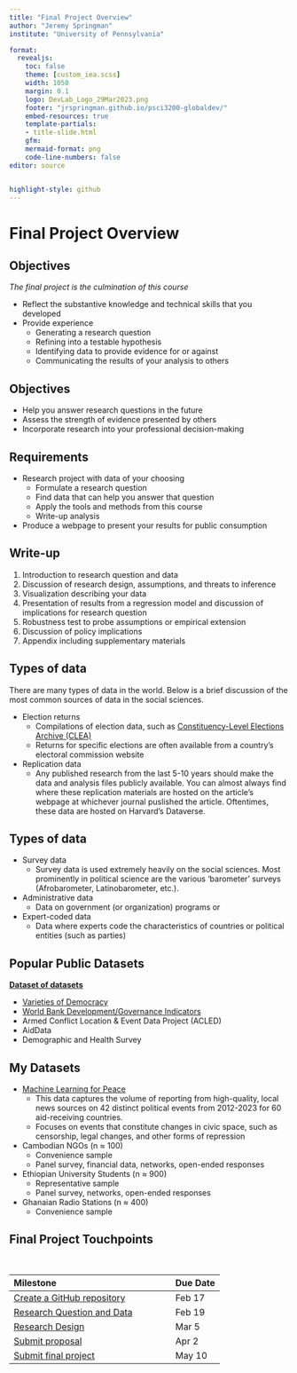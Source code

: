 ```yaml
---
title: "Final Project Overview"
author: "Jeremy Springman"
institute: "University of Pennsylvania"

format:
  revealjs:
    toc: false
    theme: [custom_iea.scss]
    width: 1050
    margin: 0.1
    logo: DevLab_Logo_29Mar2023.png
    footer: "jrspringman.github.io/psci3200-globaldev/"
    embed-resources: true
    template-partials:
    - title-slide.html
    gfm:
    mermaid-format: png
    code-line-numbers: false
editor: source


highlight-style: github
---
```



# Final Project Overview

## Objectives

*The final project is the culmination of this course*

- Reflect the substantive knowledge and technical skills that you developed
- Provide experience
  + Generating a research question
  + Refining into a testable hypothesis
  + Identifying data to provide evidence for or against
  + Communicating the results of your analysis to others

## Objectives

- Help you answer research questions in the future
- Assess the strength of evidence presented by others
- Incorporate research into your professional decision-making

## Requirements

- Research project with data of your choosing
  + Formulate a research question
  + Find data that can help you answer that question
  + Apply the tools and methods from this course
  + Write-up analysis
- Produce a webpage to present your results for public consumption 

## Write-up

1. Introduction to research question and data
2. Discussion of research design, assumptions, and threats to inference
3. Visualization describing your data
4. Presentation of results from a regression model and discussion of implications for research question 
5. Robustness test to probe assumptions or empirical extension
6. Discussion of policy implications
7. Appendix including supplementary materials

## Types of data

There are many types of data in the world. Below is a brief discussion of the most common sources of data in the social sciences. 

- Election returns
  + Compilations of election data, such as [Constituency-Level Elections Archive (CLEA)](https://electiondataarchive.org/)
  + Returns for specific elections are often available from a country's electoral commission website
- Replication data
  + Any published research from the last 5-10 years should make the data and analysis files publicly available. You can almost always find where these replication materials are hosted on the article's webpage at whichever journal puslished the article. Oftentimes, these data are hosted on Harvard's Dataverse.

## Types of data

- Survey data
  + Survey data is used extremely heavily on the social sciences. Most prominently in political science are the various 'barometer' surveys (Afrobarometer, Latinobarometer, etc.).
- Administrative data
  + Data on government (or organization) programs or 
- Expert-coded data
  + Data where experts code the characteristics of countries or political entities (such as parties) 


## Popular Public Datasets

**[Dataset of datasets](https://github.com/erikgahner/PolData/blob/master/PolData.csv)**

- [Varieties of Democracy](https://github.com/vdeminstitute/vdemdata)
- [World Bank Development/Governance Indicators](https://cran.r-project.org/web/packages/WDI/WDI.pdf)
- Armed Conflict Location & Event Data Project (ACLED)
- AidData
- Demographic and Health Survey


## My Datasets

- [Machine Learning for Peace](mlpeace.org)
  + This data captures the volume of reporting from high-quality, local news sources on 42 distinct political events from 2012-2023 for 60 aid-receiving countries. 
  + Focuses on events that constitute changes in civic space, such as censorship, legal changes, and other forms of repression
- Cambodian NGOs (n $\approx$ 100)
  + Convenience sample
  + Panel survey, financial data, networks, open-ended responses
- Ethiopian University Students (n $\approx$ 900)
  + Representative sample
  + Panel survey, networks, open-ended responses
- Ghanaian Radio Stations (n $\approx$ 400)
  + Convenience sample


## Final Project Touchpoints

\

| Milestone                    | Due Date|
|:-----------------------------|:--------|
| [Create a GitHub repository](https://jrspringman.github.io/psci3200-globaldev/assignments/02_gitrepo.html)| Feb 17 |
| [Research Question and Data](https://jrspringman.github.io/psci3200-globaldev/assignments/03_fprqd.html)  | Feb 19 |
| [Research Design](https://jrspringman.github.io/psci3200-globaldev/assignments/04_fpdesign.html)          | Mar 5  |
| [Submit proposal](https://jrspringman.github.io/psci3200-globaldev/assignments/05_fptest.html)            | Apr 2  |
| [Submit final project](https://jrspringman.github.io/psci3200-globaldev/assignments/final_project.html)   | May 10 |
